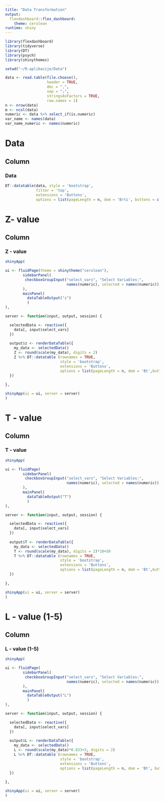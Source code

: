 ---
title: "Data Transformation"
output: 
  flexdashboard::flex_dashboard:
    theme: cerulean
runtime: shiny
---

```{r}
library(flexdashboard)
library(tidyverse)
library(DT)
library(psych)
library(shinythemes)

setwd("~/R-aplikacije/Data")

data <- read.table(file.choose(),                  
                   header = TRUE,                      
                   dec = ",",                          
                   sep = ";",                          
                   stringsAsFactors = TRUE,
                   row.names = 1)
n <- nrow(data)                                  
m <- ncol(data)
numeric <- data %>% select_if(is.numeric)
var_name <- names(data)
var_name_numeric <- names(numeric)
```

Data
=======================================================================
Column {data-width=1000}
-----------------------------------------------------------------------
### Data
```{r}
DT::datatable(data, style = 'bootstrap', 
              filter = 'top', 
              extensions = 'Buttons', 
              options = list(pageLength = n, dom = 'Brti', buttons = c('copy','csv', 'excel'))) 
```

Z- value
=======================================================================
Column {data-width=1000}
----------------------------------------------------------------------- 
### Z - value
```{r}
shinyApp(

ui <- fluidPage(theme = shinytheme("cerulean"),
        sidebarPanel(
         checkboxGroupInput("select_vars", "Select Variables:",
                            names(numeric), selected = names(numeric)),
        ),
        mainPanel(
          dataTableOutput("z")
          )
),

server <- function(input, output, session) {

  selectedData <- reactive({
    data[, input$select_vars]
  })
    
  output$z <- renderDataTable({
    my_data <- selectedData()
    Z <- round(scale(my_data), digits = 2)
    Z %>% DT::datatable (rownames = TRUE, 
                         style = 'bootstrap', 
                         extensions = 'Buttons', 
                         options = list(pageLength = n, dom = 'Bt',buttons = c('copy')))
  })
  
},

shinyApp(ui = ui, server = server)
)
```

T - value
=======================================================================
Column {data-width=1000}
----------------------------------------------------------------------- 
### T - value
```{r}
shinyApp(

ui <- fluidPage(
        sidebarPanel(
         checkboxGroupInput("select_vars", "Select Variables:",
                            names(numeric), selected = names(numeric)),
        ),
        mainPanel(
          dataTableOutput("T")
          )
),

server <- function(input, output, session) {

  selectedData <- reactive({
    data[, input$select_vars]
  })
    
  output$T <- renderDataTable({
    my_data <- selectedData()
    T <- round(scale(my_data), digits = 2)*10+50
    T %>% DT::datatable (rownames = TRUE, 
                         style = 'bootstrap', 
                         extensions = 'Buttons', 
                         options = list(pageLength = n, dom = 'Bt',buttons = c('copy')))
  })
  
},

shinyApp(ui = ui, server = server)
)
```

L - value (1-5)
=======================================================================
Column {data-width=1000}
----------------------------------------------------------------------- 
### L - value (1-5)
```{r}
shinyApp(

ui <- fluidPage(
        sidebarPanel(
         checkboxGroupInput("select_vars", "Select Variables:",
                            names(numeric), selected = names(numeric)),
        ),
        mainPanel(
          dataTableOutput("L")
          )
),

server <- function(input, output, session) {

  selectedData <- reactive({
    data[, input$select_vars]
  })
    
  output$L <- renderDataTable({
    my_data <- selectedData()
    L <- round(scale(my_data)*0.833+3, digits = 2)
    L %>% DT::datatable (rownames = TRUE, 
                         style = 'bootstrap', 
                         extensions = 'Buttons', 
                         options = list(pageLength = n, dom = 'Bt', buttons = c('copy')))
  })
  
},

shinyApp(ui = ui, server = server)
)
```
